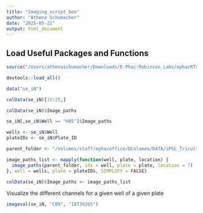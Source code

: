 ```yaml
---
title: "Imaging_script_Gen"
author: "Athena Schumacher"
date: "2025-05-21"
output: html_document
---
```


## Load Useful Packages and Functions

```r

source("/Users/athenaschumacher/Downloads/E-Phac:Robinson_Labs/ephacRTools/R/imagingTools.R")

```


```r

devtools::load_all()

data("se_iN")

colData(se_iN)[15:25,]

colData(se_iN)$Image_paths

se_iN[,se_iN$Well == "H05"]$Image_paths

```

```r

wells <- se_iN$Well
plateIDs <- se_iN$Plate_ID

parent_folder <- "/Volumes/staff/ephacoffice/DColameo/DATA/iPSC_Tricultures"

image_paths_list <- mapply(function(well, plate, location) {
  image_paths(parent_folder, idx = well, plate = plate, location = 7)
}, well = wells, plate = plateIDs, SIMPLIFY = FALSE)

colData(se_iN)$Image_paths <- image_paths_list
```

Visualize the different channels for a given well of a given plate
```r

imageval(se_iN, "C09", "18T39265")

```



